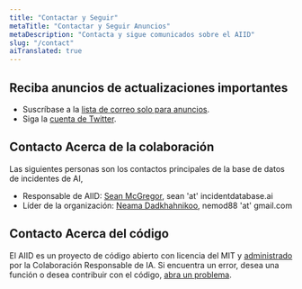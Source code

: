 ```yaml
---
title: "Contactar y Seguir"
metaTitle: "Contactar y Seguir Anuncios"
metaDescription: "Contacta y sigue comunicados sobre el AIID"
slug: "/contact"
aiTranslated: true
---
```


## Reciba anuncios de actualizaciones importantes

* Suscríbase a la [lista de correo solo para anuncios](https://groups.google.com/g/incidentsdb).
* Siga la [cuenta de Twitter](https://twitter.com/IncidentsDB).

## Contacto Acerca de la colaboración

Las siguientes personas son los contactos principales de la base de datos de incidentes de AI,

* Responsable de AIID: [Sean McGregor](https://seanbmcgregor.com/), sean 'at' incidentdatabase.ai
* Líder de la organización: [Neama Dadkhahnikoo](https://www.linkedin.com/in/neama/), nemod88 'at' gmail.com

## Contacto Acerca del código

El AIID es un proyecto de código abierto con licencia del MIT y [administrado](/about) por la Colaboración Responsable de IA. Si encuentra un error, desea una función o desea contribuir con el código, [abra un problema](https://github.com/responsible-ai-collaborative/aiid/issues/new).
